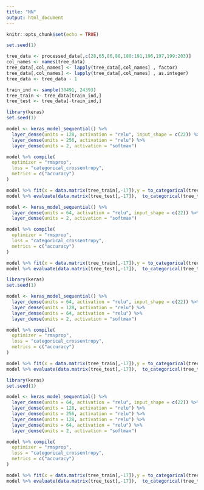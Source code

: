 ```yaml
---
title: "NN"
output: html_document
---
```


```r
knitr::opts_chunk$set(echo = TRUE)
```

```r
set.seed(1)

tree_data <- processed_data[,c(28,65,86,88,180:191,196,197,199:203)]
col_names <- names(tree_data)
tree_data[,col_names] <- lapply(tree_data[,col_names] , factor)
tree_data[,col_names] <- lapply(tree_data[,col_names] , as.integer)
tree_data <- tree_data - 1

train_ind <- sample(30491, 24393)
tree_train <- tree_data[train_ind,]
tree_test <- tree_data[-train_ind,]

```

```r
library(keras)
set.seed(1)

model <- keras_model_sequential() %>%
  layer_dense(units = 128, activation = "relu", input_shape = c(22)) %>%
  layer_dense(units = 256, activation = "relu") %>% 
  layer_dense(units = 2, activation = "softmax") 

model %>% compile(
  optimizer = "rmsprop",
  loss = "categorical_crossentropy",
  metrics = c("accuracy")
)

model %>% fit(x = data.matrix(tree_train[,-17]),y = to_categorical(tree_train[,17]), epochs=25, batch_size = 1024)
model %>% evaluate(data.matrix(tree_test[,-17]),  to_categorical(tree_test[,17]), verbose = 1)

```


```r
model <- keras_model_sequential() %>%
  layer_dense(units = 64, activation = "relu", input_shape = c(22)) %>%
  layer_dense(units = 2, activation = "softmax") 

model %>% compile(
  optimizer = "rmsprop",
  loss = "categorical_crossentropy",
  metrics = c("accuracy")
)

model %>% fit(x = data.matrix(tree_train[,-17]),y = to_categorical(tree_train[,17]), epochs=10, batch_size = 256)
model %>% evaluate(data.matrix(tree_test[,-17]),  to_categorical(tree_test[,17]), verbose = 1)

```

```r
library(keras)
set.seed(1)

model <- keras_model_sequential() %>%
  layer_dense(units = 64, activation = "relu", input_shape = c(22)) %>%
  layer_dense(units = 128, activation = "relu") %>% 
  layer_dense(units = 64, activation = "relu") %>% 
  layer_dense(units = 2, activation = "softmax") 

model %>% compile(
  optimizer = "rmsprop",
  loss = "categorical_crossentropy",
  metrics = c("accuracy")
)

model %>% fit(x = data.matrix(tree_train[,-17]),y = to_categorical(tree_train[,17]), epochs=50, batch_size = 1024)
model %>% evaluate(data.matrix(tree_test[,-17]),  to_categorical(tree_test[,17]), verbose = 1)

```

```r
library(keras)
set.seed(1)

model <- keras_model_sequential() %>%
  layer_dense(units = 64, activation = "relu", input_shape = c(22)) %>%
  layer_dense(units = 128, activation = "relu") %>% 
  layer_dense(units = 256, activation = "relu") %>% 
  layer_dense(units = 128, activation = "relu") %>% 
  layer_dense(units = 64, activation = "relu") %>% 
  layer_dense(units = 2, activation = "softmax") 

model %>% compile(
  optimizer = "rmsprop",
  loss = "categorical_crossentropy",
  metrics = c("accuracy")
)

model %>% fit(x = data.matrix(tree_train[,-17]),y = to_categorical(tree_train[,17]), epochs=50, batch_size = 1024)
model %>% evaluate(data.matrix(tree_test[,-17]),  to_categorical(tree_test[,17]), verbose = 1)

```
